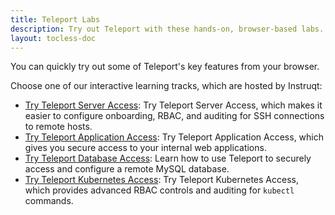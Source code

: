 ```yaml
---
title: Teleport Labs
description: Try out Teleport with these hands-on, browser-based labs.
layout: tocless-doc
---
```


You can quickly try out some of Teleport's key features from your browser.

Choose one of our interactive learning tracks, which are hosted by Instruqt:

- [Try Teleport Server Access](https://goteleport.com/labs/teleport-demo/): Try Teleport Server Access, which makes it easier to configure onboarding, RBAC, and auditing for SSH connections to remote hosts.
- [Try Teleport Application Access](https://goteleport.com/labs/teleport-app-demo/): Try Teleport Application Access, which gives you secure access to your internal web applications.
- [Try Teleport Database Access](https://goteleport.com/labs/teleport-database-access-demo/): Learn how to use Teleport to securely access and configure a remote MySQL database.
- [Try Teleport Kubernetes Access](https://goteleport.com/labs/teleport-kubernetes-demo/): Try Teleport Kubernetes Access, which provides advanced RBAC controls and auditing for `kubectl` commands.
